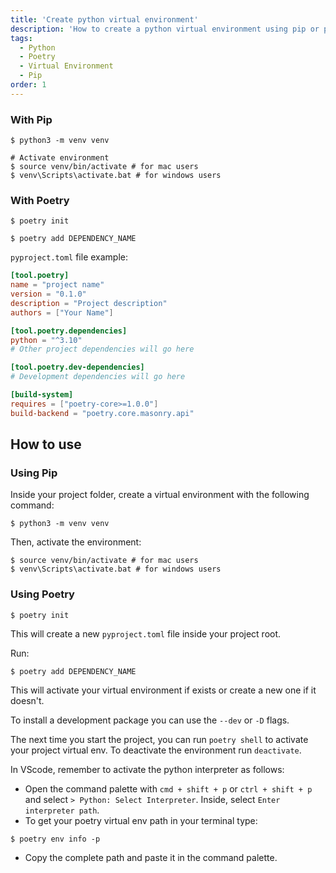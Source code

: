 ```yaml
---
title: 'Create python virtual environment'
description: 'How to create a python virtual environment using pip or poetry'
tags:
  - Python
  - Poetry
  - Virtual Environment
  - Pip
order: 1
---
```



### With Pip

```shell
$ python3 -m venv venv

# Activate environment
$ source venv/bin/activate # for mac users
$ venv\Scripts\activate.bat # for windows users
```

### With Poetry

```shell
$ poetry init

$ poetry add DEPENDENCY_NAME
```

`pyproject.toml` file example:

```toml
[tool.poetry]
name = "project name"
version = "0.1.0"
description = "Project description"
authors = ["Your Name"]

[tool.poetry.dependencies]
python = "^3.10"
# Other project dependencies will go here

[tool.poetry.dev-dependencies]
# Development dependencies will go here

[build-system]
requires = ["poetry-core>=1.0.0"]
build-backend = "poetry.core.masonry.api"
```

## How to use

### Using Pip

<Step number={1} title="Create virtual environment" />

Inside your project folder, create a virtual environment with the following command:

```shell
$ python3 -m venv venv
```

Then, activate the environment:

```shell
$ source venv/bin/activate # for mac users
$ venv\Scripts\activate.bat # for windows users
```

### Using Poetry

<Step number={2} title="Initialize a poetry project" />

```shell
$ poetry init
```

This will create a new `pyproject.toml` file inside your project root.

<Step number={3} title="Install dependencies" />

Run:

```shell
$ poetry add DEPENDENCY_NAME
```

This will activate your virtual environment if exists or create a new one if it doesn't.

To install a development package you can use the `--dev` or `-D` flags.

The next time you start the project, you can run `poetry shell` to activate your project virtual env. To deactivate the environment run `deactivate`.

In VScode, remember to activate the python interpreter as follows:

- Open the command palette with `cmd + shift + p` or `ctrl + shift + p` and select `> Python: Select Interpreter`. Inside, select `Enter interpreter path`.
- To get your poetry virtual env path in your terminal type:

```shell
$ poetry env info -p
```

- Copy the complete path and paste it in the command palette.
